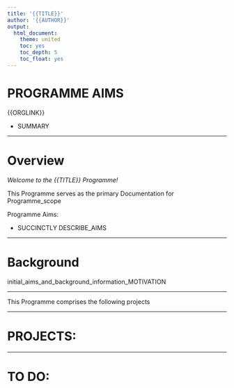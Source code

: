 ```yaml
---
title: '{{TITLE}}'
author: '{{AUTHOR}}'
output:
  html_document:
    theme: united
    toc: yes
    toc_depth: 5
    toc_float: yes
---
```




# PROGRAMME AIMS


{{ORGLINK}}


* SUMMARY


----



# Overview


*Welcome to the {{TITLE}} Programme!*


This Programme serves as the primary Documentation for Programme_scope



Programme Aims:


* SUCCINCTLY DESCRIBE_AIMS




---



# Background


initial_aims_and_background_information_MOTIVATION



---



This Programme comprises the following projects


----



# PROJECTS:


------



# TO DO:


